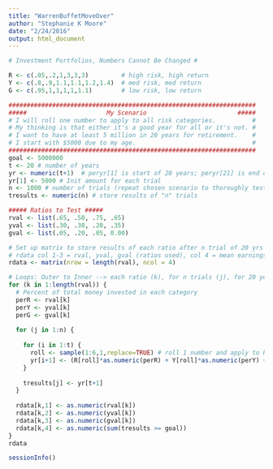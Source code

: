 ```yaml
---
title: "WarrenBuffetMoveOver"
author: "Stephanie K Moore"
date: "2/24/2016"
output: html_document
---
```


```r
# Investment Portfolios, Numbers Cannot Be Changed #

R <- c(.05,.2,1,3,3,3)         # high risk, high return
Y <- c(.8,.9,1.1,1.1,1.2,1.4)  # med risk, med return
G <- c(.95,1,1,1,1,1.1)        # low risk, low return

####################################################################
#####                      My Scenario                         #####
# I will roll one number to apply to all risk categories.          #
# My thinking is that either it's a good year for all or it's not. #
# I want to have at least 5 million in 20 years for retirement.    #
# I start with $5000 due to my age.                                #
####################################################################
goal <- 5000000
t <- 20 # number of years
yr <- numeric(t+1)  # peryr[1] is start of 20 years; peryr[21] is end of 20th year
yr[1] <- 5000 # Init amount for each trial
n <- 1000 # number of trials (repeat chosen scenario to thoroughly test it)
tresults <- numeric(n) # store results of "n" trials

##### Ratios to Test #####
rval <- list(.65, .50, .75, .65)
yval <- list(.30, .30, .20, .35)
gval <- list(.05, .20, .05, 0.00)
```

```r
# Set up matrix to store results of each ratio after n trial of 20 yrs each 
# rdata col 1-3 = rval, yval, gval (ratios used), col 4 = mean earnings
rdata <- matrix(nrow = length(rval), ncol = 4) 
```

```r
# Loops: Outer to Inner --> each ratio (k), for n trials (j), for 20 years (i)
for (k in 1:length(rval)) {
  # Percent of total money invested in each category
  perR <- rval[k]
  perY <- yval[k]
  perG <- gval[k]
  
  for (j in 1:n) {
    
    for (i in 1:t) {
      roll <- sample(1:6,1,replace=TRUE) # roll 1 number and apply to R, G, and Y
      yr[i+1] <- (R[roll]*as.numeric(perR) + Y[roll]*as.numeric(perY) + G[roll]*as.numeric(perG))*yr[i]
    }
    
    tresults[j] <- yr[t+1]
  }
  
  rdata[k,1] <- as.numeric(rval[k])
  rdata[k,2] <- as.numeric(yval[k])
  rdata[k,3] <- as.numeric(gval[k])
  rdata[k,4] <- as.numeric(sum(tresults >= goal))
}  
rdata
```

```r
sessionInfo()
```
